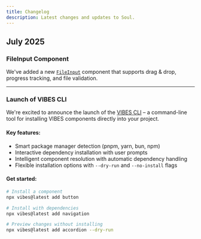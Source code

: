 ```yaml
---
title: Changelog
description: Latest changes and updates to Soul.
---
```


## July 2025

### FileInput Component

We've added a new [`FileInput`](/docs/soul/file-input) component that supports drag & drop, progress tracking, and file validation.

<Preview componentName="file-input-example" size="sm" />

---

### Launch of VIBES CLI

We're excited to announce the launch of the [VIBES CLI](https://www.npmjs.com/package/vibes) – a command-line tool for installing VIBES components directly into your project.

#### Key features:

- Smart package manager detection (pnpm, yarn, bun, npm)
- Interactive dependency installation with user prompts
- Intelligent component resolution with automatic dependency handling
- Flexible installation options with `--dry-run` and `--no-install` flags

#### Get started:

```bash
# Install a component
npx vibes@latest add button

# Install with dependencies
npx vibes@latest add navigation

# Preview changes without installing
npx vibes@latest add accordion --dry-run
```

